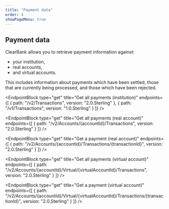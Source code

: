 ```yaml
---
title: "Payment data"
order: 4
showPageMenu: true
---
```



## Payment data

ClearBank allows you to retrieve payment information against:
- your institution, 
- real accounts, 
- and virtual accounts.

This includes information about payments which have been settled, those that are currently being processed, and those which have been rejected.

<EndpointBlock
  type="get"
  title="Get all payments (institution)"
  endpoints={[
    {
      path: "/v2/Transactions",
      version: "2.0.Sterling"
    },
    {
      path: "/v1/Transactions",
      version: "1.0.Sterling"
    }
  ]}
/>

<EndpointBlock
  type="get"
  title="Get all payments (real account)"
  endpoints={[
    {
      path: "/v2/Accounts/{accountId}/Transactions",
      version: "2.0.Sterling"
    }
  ]}
/>

<EndpointBlock
  type="get"
  title="Get a payment (real account)"
  endpoints={[
    {
      path: "/v2/Accounts/{accountId}/Transactions/{transactionId}",
      version: "2.0.Sterling"
    }
  ]}
/>

<EndpointBlock
  type="get"
  title="Get all payments (virtual account)"
  endpoints={[
    {
      path: "/v2/Accounts/{accountId}/Virtual/{virtualAccountId}/Transactions",
      version: "2.0.Sterling"
    }
  ]}
/>

<EndpointBlock
  type="get"
  title="Get a payment (virtual account)"
  endpoints={[
    {
      path: "/v2/Accounts/{accountId}/Virtual/{virtualAccountId}/Transactions/{transactionId}",
      version: "2.0.Sterling"
    }
  ]}
/>